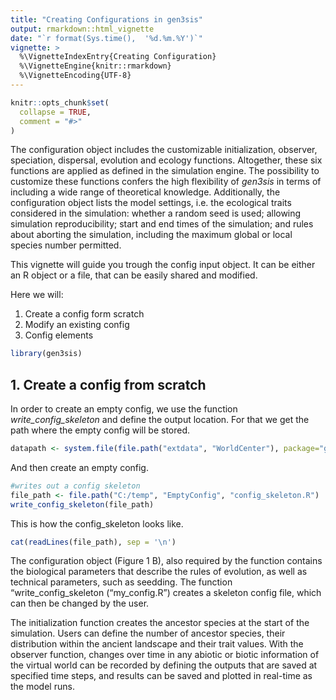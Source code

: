 ```yaml
---
title: "Creating Configurations in gen3sis"
output: rmarkdown::html_vignette
date: "`r format(Sys.time(),  '%d.%m.%Y')`"
vignette: >
  %\VignetteIndexEntry{Creating Configuration}
  %\VignetteEngine{knitr::rmarkdown}
  %\VignetteEncoding{UTF-8}
---
```


```r
knitr::opts_chunk$set(
  collapse = TRUE,
  comment = "#>"
)
```

The configuration object includes the customizable initialization, observer, speciation, dispersal, evolution and ecology functions. Altogether, these six functions are applied as defined in the simulation engine. The possibility to customize these functions confers the high flexibility of *gen3sis* in terms of including a wide range of theoretical knowledge. Additionally, the configuration object lists the model settings, i.e. the ecological traits considered in the simulation: whether a random seed is used; allowing simulation reproducibility; start and end times of the simulation; and rules about aborting the simulation, including the maximum global or local species number permitted. 

This vignette will guide you trough the config input object. It can be either an R object or a file, that can be easily shared and modified.

Here we will:

1. Create a config form scratch
2. Modify an existing config
3. Config elements

```r
library(gen3sis)
```

## 1. Create a config from scratch


In order to create an empty config, we use the function *write_config_skeleton* and define the output location. For that we get the path where the empty config will be stored.

```r
datapath <- system.file(file.path("extdata", "WorldCenter"), package="gen3sis")
```

And then create an empty config.

```r
#writes out a config skeleton
file_path <- file.path("C:/temp", "EmptyConfig", "config_skeleton.R")
write_config_skeleton(file_path)
```
This is how the config_skeleton looks like.

```r
cat(readLines(file_path), sep = '\n')
```



The configuration object (Figure 1 B), also required by the function contains the biological parameters that describe the rules of evolution, as well as technical parameters, such as seedding. The function “write_config_skeleton (“my_config.R”) creates a skeleton config file, which can then be changed by the user. 

The initialization function creates the ancestor species at the start of the simulation. Users can define the number of ancestor species, their distribution within the ancient landscape and their trait values. With the observer function, changes over time in any abiotic or biotic information of the virtual world can be recorded by defining the outputs that are saved at specified time steps, and results can be saved and plotted in real-time as the model runs. 